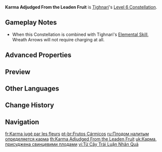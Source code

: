 {{Constellation Infobox
|image         = Constellation Karma Adjudged From the Leaden Fruit.png
|character     = Tighnari
|level         = 6
|description   = [[Khanda Barrier-Buster|Wreath Arrow]]'s charging time is decreased by 0.9s, and will produce 1 additional Clusterbloom Arrow upon hit. This arrow deals 150% of Tighnari's [[ATK]] as DMG.
|scale_att1    = ATK
|utility1      = Charged Attack
}}
'''Karma Adjudged From the Leaden Fruit''' is [[Tighnari]]'s [[Level 6 Constellation]].

==Gameplay Notes==
* When this Constellation is combined with Tighnari's [[Vijnana-Phala Mine|Elemental Skill]], Wreath Arrows will not require charging at all.

==Advanced Properties==
{{Advanced Properties
|title   = Additional Clusterbloom Arrow
|gu      = 1U
|icdtag  = none
|poise   = 20
|impulse = 3
}}

==Preview==
{{Preview
|file1 = Karma Adjudged From the Leaden Fruit Preview
|caption1 = Without Elemental Skill

|file2 = Karma Adjudged From the Leaden Fruit Preview 2
|caption2 = With Elemental Skill
}}

==Other Languages==
{{Other Languages
|en      = Karma Adjudged From the Leaden Fruit
|zhs     = 由硕实品论应果
|zhs_rm  = Yóu Shuòshí Pǐnlùn Yīngguǒ
|zht     = 由碩實品論應果
|zht_rm  = Yóu Shuòshí Pǐnlùn Yīngguǒ
|zh_tl   = 
|ja      = 実から判断される因果
|ja_rm   = Mi kara Handan sareru Inga
|ja_tl   = Karma Adjudged from the Fruit
|ko      = 열매에서 내린 결론
|ko_rm   = Yeolmaeeseo Naerin Gyeollon
|ko_tl   = Conclusion Formed from the Fruit
|es      = Fruto kármico
|es_tl   = Karmic Fruit
|fr      = Karma jugé par les fruits
|fr_tl   = Karma Judged by the Fruits
|ru      = Плодом налитым определяется карма
|ru_tl   = Karma is Determined by the Poured Fruit
|th      = Karma Adjudged From the Leaden Fruit
|vi      = Từ Cây Trái Luận Nhân Quả
|vi_tl   = 
|de      = Früchte tragen Karma
|de_tl   = Fruits Carry Karma
|id      = Karma Adjudged From the Leaden Fruit
|pt      = Frutos Cármicos
|pt_tl   = Karmic Fruit
|tr      = Olgunlaşan Meyvenin Karması
|tr_tl   = 
|it      = Verdetto karmico
|it_tl   = Karmic Verdict
}}

==Change History==
{{Change History|3.0}}

==Navigation==
{{Talent Navbox|Tighnari}}

[[fr:Karma jugé par les fleurs]]
[[pt-br:Frutos Cármicos]]
[[ru:Плодом налитым определяется карма]]
[[th:Karma Adjudged From the Leaden Fruit]]
[[uk:Карма, присуджена свинцевими плодами]]
[[vi:Từ Cây Trái Luận Nhân Quả]]